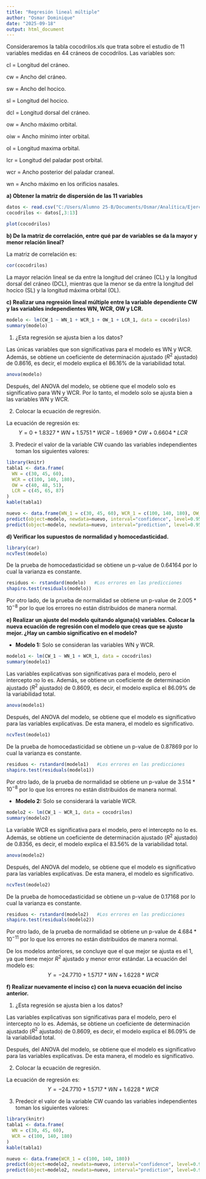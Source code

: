 ---
title: "Regresión lineal múltiple"
author: "Osmar Dominique"
date: "2025-09-18"
output: html_document
---

Consideraremos la tabla cocodrilos.xls que trata sobre el estudio de 11 variables medidas en 44 cráneos de cocodrilos. Las variables son:

cl = Longitud del cráneo.

cw = Ancho del cráneo.

sw = Ancho del hocico.

sl = Longitud del hocico.

dcl = Longitud dorsal del cráneo.

ow = Ancho máximo orbital.

oiw = Ancho mínimo inter orbital.

ol = Longitud maxima orbital.

lcr = Longitud del paladar post orbital.

wcr = Ancho posterior del paladar craneal.

wn = Ancho máximo en los orificios nasales.

**a) Obtener la matriz de dispersión de las 11 variables**

```{r, echo=FALSE}
datos <- read.csv("C:/Users/Alumno 25-B/Documents/Osmar/Analítica/Ejercicio 11/Cocodrilos.csv")
cocodrilos <- datos[,3:13]

plot(cocodrilos)
```

**b) De la matriz de correlación, entre qué par de variables se da la mayor y menor relación lineal?**

  La matriz de correlación es:
 
```{r, echo=FALSE}
cor(cocodrilos)
```
 
La mayor relación lineal se da entre la longitud del cráneo (CL) y la longitud dorsal del cráneo (DCL), mientras que la menor se da entre la longitud del hocico (SL) y la longitud máxima orbital (OL).

**c) Realizar una regresión lineal múltiple entre la variable dependiente CW y las variables independientes WN, WCR, OW y LCR.**

```{r, echo=FALSE}
modelo <- lm(CW_1 ~ WN_1 + WCR_1 + OW_1 + LCR_1, data = cocodrilos)
summary(modelo)
```

1) ¿Esta regresión se ajusta bien a los datos?

Las únicas variables que son significativas para el modelo es WN y WCR. Además, se obtiene un coeficiente de determinación ajustado ($R^2$ ajustado) de 0.8616, es decir, el modelo explica el 86.16% de la variabilidad total.

```{r, echo=FALSE}
anova(modelo)
```

Después, del ANOVA del modelo, se obtiene que el modelo solo es significativo para WN y WCR. Por lo tanto, el modelo solo se ajusta bien a las variables WN y WCR.

2) Colocar la ecuación de regresión.

La ecuación de regresión es: $$ Y = 0 + 1.8327*WN + 1.5751*WCR - 1.6969*OW + 0.6604*LCR $$

3) Predecir el valor de la variable CW cuando las variables independientes toman los siguientes valores:

```{r, echo=FALSE}
library(knitr)
tabla1 <- data.frame(
  WN = c(30, 45, 60),
  WCR = c(100, 140, 180),
  OW = c(40, 48, 51),
  LCR = c(45, 65, 87)
)
kable(tabla1)
```

```{r, echo=FALSE}
nuevo <- data.frame(WN_1 = c(30, 45, 60), WCR_1 = c(100, 140, 180), OW_1 = c(40, 48, 51), LCR_1 = c(45, 65, 87))
predict(object=modelo, newdata=nuevo, interval="confidence", level=0.95)
predict(object=modelo, newdata=nuevo, interval="prediction", level=0.95)
```


**d) Verificar los supuestos de normalidad y homocedasticidad.**

```{r, echo=FALSE, message=FALSE}
library(car)
ncvTest(modelo)
```

De la prueba de homocedasticidad se obtiene un p-value de 0.64164 por lo cual la varianza es constante.

```{r, echo=FALSE}
residuos <- rstandard(modelo)   #Los errores en las predicciones
shapiro.test(residuals(modelo))
```

Por otro lado, de la prueba de normalidad se obtiene un p-value de $2.005*10^{-8}$ por lo que los errores no están distribuidos de manera normal.

**e) Realizar un ajuste del modelo quitando alguna(s) variables. Colocar la nueva ecuación de regresión con el modelo que creas que se ajusto mejor. ¿Hay un cambio significativo en el modelo?**

* **Modelo 1:** Solo se consideran las variables WN y WCR.

```{r, echo=FALSE}
modelo1 <- lm(CW_1 ~ WN_1 + WCR_1, data = cocodrilos)
summary(modelo1)
```

Las variables explicativas son significativas para el modelo, pero el intercepto no lo es. Además, se obtiene un coeficiente de determinación ajustado ($R^2$ ajustado) de 0.8609, es decir, el modelo explica el 86.09% de la variabilidad total.

```{r, echo=FALSE}
anova(modelo1)
```

Después, del ANOVA del modelo, se obtiene que el modelo es significativo para las variables explicativas. De esta manera, el modelo es significativo.

```{r, echo=FALSE}
ncvTest(modelo1)
```

De la prueba de homocedasticidad se obtiene un p-value de 0.87869 por lo cual la varianza es constante.

```{r, echo=FALSE}
residuos <- rstandard(modelo1)   #Los errores en las predicciones
shapiro.test(residuals(modelo1))
```

Por otro lado, de la prueba de normalidad se obtiene un p-value de $3.514*10^{-8}$ por lo que los errores no están distribuidos de manera normal.


* **Modelo 2:** Solo se considerará la variable WCR.

```{r, echo=FALSE}
modelo2 <- lm(CW_1 ~ WCR_1, data = cocodrilos)
summary(modelo2)
```

La variable WCR es significativa para el modelo, pero el intercepto no lo es. Además, se obtiene un coeficiente de determinación ajustado ($R^2$ ajustado) de 0.8356, es decir, el modelo explica el 83.56% de la variabilidad total.

```{r, echo=FALSE}
anova(modelo2)
```

Después, del ANOVA del modelo, se obtiene que el modelo es significativo para las variables explicativas. De esta manera, el modelo es significativo.

```{r, echo=FALSE}
ncvTest(modelo2)
```

De la prueba de homocedasticidad se obtiene un p-value de 0.17168 por lo cual la varianza es constante.

```{r, echo=FALSE}
residuos <- rstandard(modelo2)   #Los errores en las predicciones
shapiro.test(residuals(modelo2))
```

Por otro lado, de la prueba de normalidad se obtiene un p-value de $4.684*10^{-11}$ por lo que los errores no están distribuidos de manera normal.

De los modelos anteriores, se concluye que el que mejor se ajusta es el 1, ya que tiene mejor $R^2$ ajustado y menor error estándar. La ecuación del modelo es: $$ Y = -24.7710 + 1.5717*WN + 1.6228*WCR $$


**f) Realizar nuevamente el inciso c) con la nueva ecuación del inciso anterior.**

1) ¿Esta regresión se ajusta bien a los datos?

Las variables explicativas son significativas para el modelo, pero el intercepto no lo es. Además, se obtiene un coeficiente de determinación ajustado ($R^2$ ajustado) de 0.8609, es decir, el modelo explica el 86.09% de la variabilidad total.

Después, del ANOVA del modelo, se obtiene que el modelo es significativo para las variables explicativas. De esta manera, el modelo es significativo.

2) Colocar la ecuación de regresión.

La ecuación de regresión es: $$ Y = -24.7710 + 1.5717*WN + 1.6228*WCR $$

3) Predecir el valor de la variable CW cuando las variables independientes toman los siguientes valores:

```{r, echo=FALSE}
library(knitr)
tabla1 <- data.frame(
  WN = c(30, 45, 60),
  WCR = c(100, 140, 180)
)
kable(tabla1)
```

```{r, echo=FALSE}
nuevo <- data.frame(WCR_1 = c(100, 140, 180))
predict(object=modelo2, newdata=nuevo, interval="confidence", level=0.95)
predict(object=modelo2, newdata=nuevo, interval="prediction", level=0.95)
```